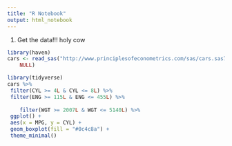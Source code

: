 ```yaml
---
title: "R Notebook"
output: html_notebook
---
```


1. Get the data!!! holy cow
```r
library(haven)
cars <- read_sas("http://www.principlesofeconometrics.com/sas/cars.sas7bdat", 
    NULL)
```

```r

library(tidyverse)
cars %>%
 filter(CYL >= 4L & CYL <= 8L) %>%
 filter(ENG >= 115L & ENG <= 455L) %>%
 
    filter(WGT >= 2007L & WGT <= 5140L) %>%
 ggplot() +
 aes(x = MPG, y = CYL) +
 geom_boxplot(fill = "#0c4c8a") +
 theme_minimal()


```

